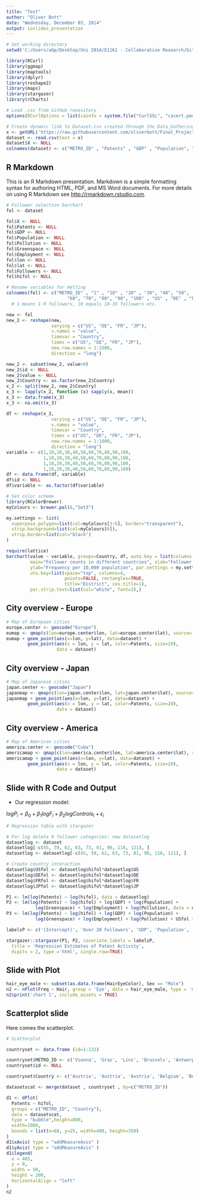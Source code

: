 ```yaml
---
title: "Test"
author: "Oliver Bott"
date: "Wednesday, December 03, 2014"
output: ioslides_presentation
---
```


```r
# Set working directory
setwd('C:/Users/a6p/Desktop/Uni 2014/E1161 - Collaborative Research/GitHub Clone/Final_Project/Presentation/')

library(RCurl)
library(ggmap)
library(maptools)
library(dplyr)
library(reshape2)
library(maps)
library(stargazer)
library(rCharts)

# Load .csv from GitHub repository
options(RCurlOptions = list(cainfo = system.file("CurlSSL", "cacert.pem", package = "RCurl")))

# Create dynamic link to Dataset.csv created through the Data_Gathering.R
x <- getURL('https://raw.githubusercontent.com/oliverbott/Final_Project/master/Data/Dataset.csv')
dataset <- read.csv(text = x)
dataset$X <- NULL
colnames(dataset) <- c("METRO_ID" , "Patents" , "GDP" , "Population", "Greenspace", "Employment" , "Pollution" , "lon" , "lat" , "Followers" , "1" , "10" , "20" , "30" , "40" , "50" , "60" , "70" , "80" , "90" , "100" , "US" , "DE" , "FR" , "JP" , "hifol")
```


## R Markdown

This is an R Markdown presentation. Markdown is a simple formatting syntax for authoring HTML, PDF, and MS Word documents. For more details on using R Markdown see <http://rmarkdown.rstudio.com>.

```r
# Follower selection barchart
fol <- dataset

fol$X <- NULL
fol$Patents <- NULL
fol$GDP <- NULL
fol$Population <- NULL
fol$Pollution <- NULL
fol$Greenspace <- NULL
fol$Employment <- NULL
fol$lon <- NULL
fol$lat <- NULL
fol$Followers <- NULL
fol$hifol <- NULL

# Rename variables for melting
colnames(fol) <- c("METRO_ID" , "1" , "10" , "20" , "30", "40", "50", 
                       "60", "70", "80", "90", "100" , "US" , "DE" , "FR" , "JP")
  # 1 means 1-9 followers, 10 equals 10-19 followers etc.

new <- fol
new_2 <- reshape(new, 
                 varying = c("US", "DE", "FR", "JP"), 
                 v.names = "value",
                 timevar = "Country", 
                 times = c("US", "DE", "FR", "JP"), 
                 new.row.names = 1:1000,
                 direction = "long")

new_2 <- subset(new_2, value>0)
new_2$id <- NULL 
new_2$value <- NULL
new_2$Country <- as.factor(new_2$Country)
x_2 <- split(new_2, new_2$Country)
x_3 <- lapply(x_2, function (x) sapply(x, mean))
x_3 <- data.frame(x_3)
x_3 <- na.omit(x_3)

df <- reshape(x_3, 
                 varying = c("US", "DE", "FR", "JP"), 
                 v.names = "value",
                 timevar = "Country", 
                 times = c("US", "DE", "FR", "JP"), 
                 new.row.names = 1:1000,
                 direction = "long")
variable <- c(1,10,20,30,40,50,60,70,80,90,100, 
              1,10,20,30,40,50,60,70,80,90,100,
              1,10,20,30,40,50,60,70,80,90,100,
              1,10,20,30,40,50,60,70,80,90,100)
df <- data.frame(df, variable)
df$id <- NULL 
df$variable <- as.factor(df$variable)

# Set color scheme
library(RColorBrewer)
myColours <- brewer.pal(6,"Set3")

my.settings <- list(
  superpose.polygon=list(col=myColours[3:6], border="transparent"),
  strip.background=list(col=myColours[6]),
  strip.border=list(col="black")
)

require(lattice)
barchart(value ~ variable, groups=Country, df, auto.key = list(columns = 4), 
         main="Follower counts in different countries", xlab="Follower category", 
         ylab="Frequency per 10,000 population", par.settings = my.settings, scales=list(alternating=1),
         uto.key=list(space="top", columns=4, 
                      points=FALSE, rectangles=TRUE,
                      title="District", cex.title=1),
         par.strip.text=list(col="white", font=2),)
```

## City overview - Europe

```r


# Map of European cities
europe.center <- geocode("Europe")
eumap <- qmap(c(lon=europe.center$lon, lat=europe.center$lat), source='google', zoom=4)
eumap + geom_point(aes(x=lon, y=lat), data=dataset) + 
        geom_point(aes(x = lon, y = lat, color=Patents, size=20), 
                   data = dataset)
```

## City overview - Japan

```r
# Map of Japanese cities
japan.center <- geocode("Japan")
japanmap <- qmap(c(lon=japan.center$lon, lat=japan.center$lat), source='google', zoom=5)
japanmap + geom_point(aes(x=lon, y=lat), data=dataset) + 
        geom_point(aes(x = lon, y = lat, color=Patents, size=20), 
                   data = dataset)
```

## City overview - America

```r
# Map of American cities
america.center <- geocode("Cuba")
americamap <- qmap(c(lon=america.center$lon, lat=america.center$lat), source='google', zoom=3)
americamap + geom_point(aes(x=lon, y=lat), data=dataset) + 
        geom_point(aes(x = lon, y = lat, color=Patents, size=20), 
                   data = dataset)
```

## Slide with R Code and Output

- Our regression model:

$logP_{i} = {\beta}_0 +{\beta}_1 logF_{i} + {\beta}_2 logControls_{i} +{\epsilon}_{i}$


```r
# Regression table with stargazer

# For log delete 0 follower categories: new datasetlog
datasetlog <- dataset
datasetlog[-c(45, 59, 62, 63, 73, 81, 90, 116, 121), ]
datasetlog <- datasetlog[-c(45, 59, 62, 63, 73, 81, 90, 116, 121), ]

# Create country interaction
datasetlog$USfol <- datasetlog$hifol*datasetlog$US
datasetlog$DEfol <- datasetlog$hifol*datasetlog$DE
datasetlog$FRfol <- datasetlog$hifol*datasetlog$FR
datasetlog$JPfol <- datasetlog$hifol*datasetlog$JP

P1 <- lm(log(Patents) ~ log(hifol), data = datasetlog)
P2 <- lm(log(Patents) ~ log(hifol) + log(GDP) + log(Population) + 
           log(Greenspace) + log(Employment) + log(Pollution), data = datasetlog)
P3 <- lm(log(Patents) ~ log(hifol) + log(GDP) + log(Population) + 
           log(Greenspace) + log(Employment) + log(Pollution) + USfol + DEfol + FRfol + JPfol, data = datasetlog)

labelsP <- c('(Intercept)', 'Over 20 Followers', 'GDP', 'Population', 'Greenspace', 'Employment', 'Pollution', 'US' , 'DE' , 'FR' , 'JP')

stargazer::stargazer(P1, P2, covariate.labels = labelsP,
  title = 'Regression Estimates of Patent Activity',
  digits = 2, type ='html', single.row=TRUE)
```

## Slide with Plot

```r
hair_eye_male <- subset(as.data.frame(HairEyeColor), Sex == "Male")
n2 <- nPlot(Freq ~ Hair, group = 'Eye', data = hair_eye_male, type = 'multiBarChart')
n2$print('chart 1', include_assets = TRUE)
```

## Scatterplot slide

Here comes the scatterplot.

```r
# Scatterplot

countryset <- data.frame (id=1:132)

countryset$METRO_ID <- c('Vienna', 'Graz', 'Linz', 'Brussels', 'Antwerp', 'Ghent', 'Liege', 'Berlin', 'Hamburg', 'Munich', 'Cologne', 'Frankfurt', 'Essen', 'Stuttgart', 'Leipzig', 'Dresden', 'Dortmund', 'Dusseldorf', 'Bremen', 'Hanover', 'Bochum', 'Freiburg', 'Augsburg', 'Bonn', 'Karlsruhe', 'Duisburg', 'Mannheim', 'Aachen', 'Copenhagen', 'Tallinn', 'Madrid', 'Barcelona', 'Valencia', 'Seville', 'Zaragoza', 'Malaga', 'Palmas', 'Bilbao', 'Helsinki', 'Paris', 'Lyon', 'Toulouse', 'Strasbourg', 'Bordeaux', 'Nantes', 'Lille', 'Montpellier', 'Rennes', 'Grenoble', 'Toulon', 'Marseille', 'Nice', 'Rouen', 'Rome', 'Naples', 'Turin', 'Palermo', 'Genova', 'Florence', 'Bologna', 'Catania', 'Venice', 'Mito', 'Tokyo', 'Kofu', 'Nagoya', 'Numazu', 'Osaka', 'Okayama', 'Kurashiki', 'Fukuyama', 'Hiroshima', 'Takamatsu', 'Monterrey', 'Irapuato', 'Hague', 'Amsterdam', 'Rotterdam', 'Utrecht', 'Oslo', 'Lisbon', 'Porto', 'Stockholm', 'Gothenburg', 'Malmo', 'Seattle', 'Portland', 'Minneapolis', 'Milwaukee', 'Madison', 'Buffalo', 'Albany', 'Detroit', 'Boston', 'Chicago', 'Providence', 'Toledo', 'Cleveland', 'Omaha', 'Akron', 'Pittsburgh', 'Harrisburg', 'Philadelphia', 'Columbus', 'Denver', 'Indianapolis', 'Dayton', 'Baltimore', 'Cincinnati', 'Washington', 'Louisville',  'Wichita', 'Richmond', 'Fresno', 'Nashville', 'Tulsa', 'Raleigh', 'Charlotte', 'Albuquerque', 'Memphis', 'Columbia', 'Atlanta', 'Phoenix',  'Dallas', 'Charleston', 'Tucson', 'Austin', 'Jacksonville', 'Houston', 'Orlando', 'Tampa', 'Miami')
countryset$id <- NULL

countryset$Country <- c('Austria', 'Austria', 'Austria', 'Belgium', 'Belgium', 'Belgium', 'Belgium', 'Germany', 'Germany', 'Germany', 'Germany', 'Germany', 'Germany', 'Germany', 'Germany', 'Germany', 'Germany', 'Germany', 'Germany', 'Germany', 'Germany', 'Germany', 'Germany', 'Germany', 'Germany', 'Germany', 'Germany', 'Germany', 'Denmark', 'Estonia', 'Spain', 'Spain', 'Spain', 'Spain', 'Spain', 'Spain', 'Spain', 'Spain', 'Finland', 'France', 'France', 'France', 'France', 'France', 'France', 'France', 'France', 'France', 'France', 'France', 'France', 'France', 'France', 'Italy', 'Italy', 'Italy', 'Italy', 'Italy', 'Italy', 'Italy', 'Italy', 'Italy', 'Japan', 'Japan', 'Japan', 'Japan', 'Japan', 'Japan', 'Japan', 'Japan', 'Japan', 'Japan', 'Japan', 'Mexico', 'Mexico', 'Netherlands', 'Netherlands', 'Netherlands', 'Netherlands', 'Norway', 'Portugal', 'Portugal', 'Sweden', 'Sweden', 'Sweden', 'United States', 'United States', 'United States', 'United States', 'United States', 'United States', 'United States', 'United States', 'United States', 'United States', 'United States', 'United States', 'United States', 'United States', 'United States', 'United States', 'United States', 'United States', 'United States', 'United States', 'United States', 'United States', 'United States', 'United States', 'United States', 'United States',  'United States', 'United States', 'United States', 'United States', 'United States', 'United States', 'United States', 'United States', 'United States', 'United States', 'United States', 'United States',  'United States', 'United States', 'United States', 'United States', 'United States', 'United States', 'United States', 'United States', 'United States')

datasetscat <- merge(dataset , countryset , by=c("METRO_ID")) 

d1 <- dPlot(
  Patents ~ hifol,
  groups = c("METRO_ID", "Country"),
  data = datasetscat,
  type = "bubble",height=800,
  width=1000,
  bounds = list(x=60, y=25, width=400, height=350)
)
d1$xAxis( type = "addMeasureAxis" )
d1$yAxis( type = "addMeasureAxis" )
d1$legend(
  x = 465,
  y = 0,
  width = 50,
  height = 200,
  horizontalAlign = "left"
)
n2
```
